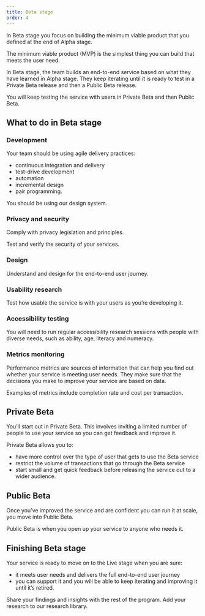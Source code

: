 ```yaml
---
title: Beta stage
order: 4
---
```


In Beta stage you focus on building the minimum viable product that you defined at the end of Alpha stage.

The minimum viable product (MVP) is the simplest thing you can build that meets the user need.

In Beta stage, the team builds an end-to-end service based on what they have learned in Alpha stage. They keep iterating until it is ready to test in a Private Beta release and then a Public Beta release.

You will keep testing the service with users in Private Beta and then Public Beta.

## What to do in Beta stage

### Development

Your team should be using agile delivery practices:

- continuous integration and delivery
- test-drive development
- automation
- incremental design
- pair programming.

You should be using our design system.

### Privacy and security

Comply with privacy legislation and principles.

Test and verify the security of your services.

### Design

Understand and design for the end-to-end user journey.

### Usability research

Test how usable the service is with your users as you’re developing it.

### Accessibility testing

You will need to run regular accessibility research sessions with people with diverse needs, such as ability, age, literacy and numeracy.

### Metrics monitoring

Performance metrics are sources of information that can help you find out whether your service is meeting user needs. They make sure that the decisions you make to improve your service are based on data.

Examples of metrics include completion rate and cost per transaction.

## Private Beta

You’ll start out in Private Beta. This involves inviting a limited number of people to use your service so you can get feedback and improve it.

Private Beta allows you to:

- have more control over the type of user that gets to use the Beta service
- restrict the volume of transactions that go through the Beta service
- start small and get quick feedback before releasing the service out to a wider audience.

## Public Beta

Once you’ve improved the service and are confident you can run it at scale, you move into Public Beta.

Public Beta is when you open up your service to anyone who needs it.

## Finishing Beta stage

Your service is ready to move on to the Live stage when you are sure:

- it meets user needs and delivers the full end-to-end user journey
- you can support it and you will be able to keep iterating and improving it until it’s retired.

Share your findings and insights with the rest of the program. Add your research to our research library.
